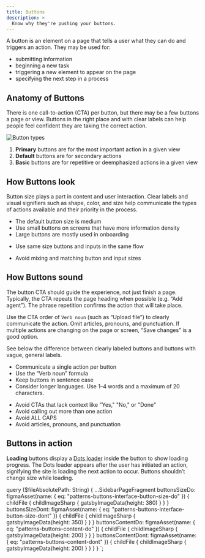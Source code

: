 ```yaml
---
title: Buttons
description: >
  Know why they're pushing your buttons.
---
```


A button is an element on a page that tells a user what they can do and
triggers an action. They may be used for:

- submitting information
- beginning a new task
- triggering a new element to appear on the page
- specifying the next step in a process

## Anatomy of Buttons

There is one call-to-action (CTA) per button, but there may be a few buttons
a page or view. Buttons in the right place and with clear labels can help
people feel confident they are taking the correct action.

![Button types](figma:patterns-buttons-anatomy-button-type.png)

1. **Primary** buttons are for the most important action in a given view
1. **Default** buttons are for secondary actions
1. **Basic** buttons are for repetitive or deemphasized actions in a given view

## How Buttons look

Button size plays a part in content and user interaction. Clear labels and
visual signifiers such as shape, color, and size help communicate the types
of actions available and their priority in the process.

- The default button size is medium
- Use small buttons on screens that have more information density
- Large buttons are mostly used in onboarding

<BestPractice>
  <Do imageSource={props.data.buttonsSizeDo.childFile.childImageSharp.gatsbyImageData}>
    <ul>
      <li>Use same size buttons and inputs in the same flow</li>
    </ul>
  </Do>
  <Dont imageSource={props.data.buttonsSizeDont.childFile.childImageSharp.gatsbyImageData}>
    <ul>
      <li>Avoid mixing and matching button and input sizes</li>
    </ul>
  </Dont>
</BestPractice>

## How Buttons sound

The button CTA should guide the experience, not just finish a page.
Typically, the CTA repeats the page heading when possible (e.g. “Add agent”).
The phrase repetition confirms the action that will take place.

Use the CTA order of `Verb noun` (such as “Upload file”) to clearly
communicate the action. Omit articles, pronouns, and punctuation. If multiple
actions are changing on the page or screen, “Save changes” is a good option.

See below the difference between clearly labeled buttons and buttons with
vague, general labels.

<BestPractice>
  <Do imageSource={props.data.buttonsContentDo.childFile.childImageSharp.gatsbyImageData}>
    <ul>
      <li>Communicate a single action per button</li>
      <li>Use the “Verb noun” formula</li>
      <li>Keep buttons in sentence case</li>
      <li>Consider longer languages. Use 1–4 words and a maximum of 20 characters.</li>
    </ul>
  </Do>
  <Dont imageSource={props.data.buttonsContentDont.childFile.childImageSharp.gatsbyImageData}>
    <ul>
      <li>Avoid CTAs that lack context like "Yes," "No," or "Done"</li>
      <li>Avoid calling out more than one action</li>
      <li>Avoid ALL CAPS</li>
      <li>Avoid articles, pronouns, and punctuation</li>
    </ul>
  </Dont>
</BestPractice>

## Buttons in action

**Loading** buttons display a [Dots loader](/components/dots) inside the
button to show loading progress. The Dots loader appears after the user has
initiated an action, signifying the site is loading the next action to occur.
Buttons shouldn’t change size while loading.


<CodeExample code={InteractionCode}>
  <Interaction />
</CodeExample>


  query ($fileAbsolutePath: String) {
    ...SidebarPageFragment
    buttonsSizeDo: figmaAsset(name: { eq: "patterns-buttons-interface-button-size-do" }) {
      childFile {
        childImageSharp {
          gatsbyImageData(height: 380)
        }
      }
    }
    buttonsSizeDont: figmaAsset(name: { eq: "patterns-buttons-interface-button-size-dont" }) {
      childFile {
        childImageSharp {
          gatsbyImageData(height: 350)
        }
      }
    }
    buttonsContentDo: figmaAsset(name: { eq: "patterns-buttons-content-do" }) {
      childFile {
        childImageSharp {
          gatsbyImageData(height: 200)
        }
      }
    }
    buttonsContentDont: figmaAsset(name: { eq: "patterns-buttons-content-dont" }) {
      childFile {
        childImageSharp {
          gatsbyImageData(height: 200)
        }
      }
    }
  }
`;
